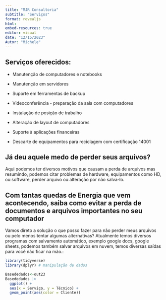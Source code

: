---
title: "MJR Consultoria"
subtitle: "Serviços"
format: revealjs
html: 
embed-resources: true
editor: visual
date: "12/15/2023"
Autor: "Michele"
---

## Serviços oferecidos:

-   Manutenção de computadores e notebooks

-   Manutenção em servidores

-   Suporte em ferramentas de backup

-   Videoconferência - preparação da sala com computadores

-   Instalação de posição de trabalho

-   Alteração de layout de computadores

-   Suporte à aplicações financeiras

-   Descarte de equipamentos para reciclagem com certificação 14001

## Já deu aquele medo de perder seus arquivos?

Aqui podemos ter diversos motivos que causam a perda de arquivos mas resumindo, podemos citar problemas de hardware, equipamentos como HD, ou software, perder arquivo ou alteração por não salva-lo.

## Com tantas quedas de Energia que vem acontecendo, saiba como evitar a perda de documentos e arquivos importantes no seu computador

Vamos direto a solução o que posso fazer para não perder meus arquivos ou pelo menos tentar algumas alternativas? Atualmente temos diversos programas com salvamento automático, exemplo google docs, google sheets, podemos também salvar arquivos em nuvem, temos diversas saídas para você não ficar na mão.:

```{r}
library(tidyverse)
library(dplyr) # manipulação de dados

```

```{r}
Basededados<-out23
Basededados |>
  ggplot() +
  aes(x = Serviço, y = Técnico) +
  geom_point(aes(color = Cliente))
```

\

